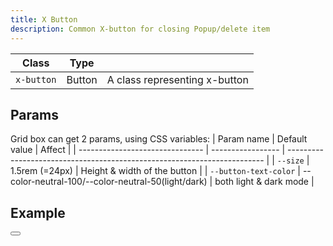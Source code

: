 ```yaml
---
title: X Button
description: Common X-button for closing Popup/delete item
---
```


| Class            | Type           |                                                 |
| ---------------- | -------------- | ----------------------------------------------- |
| `x-button`       | Button         | A class representing x-button                   |

## Params
Grid box can get 2 params, using CSS variables:
| Param name                      | Default value     |  Affect                                                                  |
| ------------------------------- | ----------------- | ------------------------------------------------------------------------ |
| `--size`                        | 1.5rem (=24px)                                     | Height & width of the button            |
| `--button-text-color`           | --color-neutral-100/--color-neutral-50(light/dark) | both light & dark mode                  |

## Example

<Preview noFlex>
    <button class="x-button" aria-label="close popup">
        <span class="icon-x" aria-hidden="true"></span>
    </button>
</Preview>
